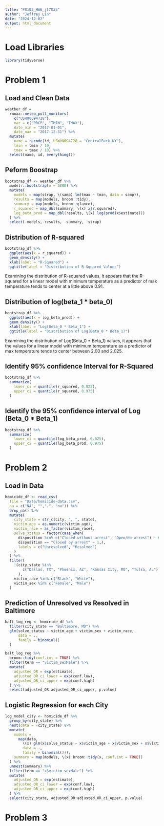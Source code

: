 ```yaml
---
title: "P8105_HW6_jl7035"
author: "Jeffrey Lin"
date: "2024-12-02"
output: html_document
---
```


# Load Libraries
```r
library(tidyverse)

```

# Problem 1 

## Load and Clean Data
```r
weather_df = 
  rnoaa::meteo_pull_monitors(
    c("USW00094728"),
    var = c("PRCP", "TMIN", "TMAX"), 
    date_min = "2017-01-01",
    date_max = "2017-12-31") %>%
  mutate(
    name = recode(id, USW00094728 = "CentralPark_NY"),
    tmin = tmin / 10,
    tmax = tmax / 10) %>%
  select(name, id, everything())

```
## Peform Boostrap
```r
bootstrap_df <- weather_df %>% 
  modelr::bootstrap(n = 5000) %>% 
  mutate(
    models = map(strap, \(samp) lm(tmax ~ tmin, data = samp)),
    results = map(models, broom::tidy),
    summary = map(models, broom::glance),
    r_squared = map_dbl(summary, \(x) x$r.squared),
    log_beta_prod = map_dbl(results, \(x) log(prod(x$estimate)))
  ) %>% 
  select(-models,-results, -summary, -strap)
```

## Distribution of R-squared

```r
bootstrap_df %>% 
  ggplot(aes(x = r_squared)) +
  geom_density() + 
  xlab(label = "R-Squared") +
  ggtitle(label = "Distribution of R-Squared Values")

```
Examining the distribution of R-squared values, it appears that the R-squared 
for a linear model with minimum temperature as a predictor of max temperature 
tends to center at a little above 0.91. 

## Distribution of log(beta_1 * beta_0)

```r
bootstrap_df %>% 
  ggplot(aes(x = log_beta_prod)) + 
  geom_density() +
  xlab(label = "Log(Beta_0 * Beta_1") +
  ggtitle(label = "Distribution of Log(Beta_0 * Beta_1)")
```
Examining the distribution of Log(Beta_0 * Beta_1) values, it appears that the
values for a linear model with minimum temperature as a predictor of max temperature 
tends to center between 2.00 and 2.025. 

## Identify 95% confidence Interval for R-Squared

```r
bootstrap_df %>% 
  summarize(
    lower_ci = quantile(r_squared, 0.025), 
    upper_ci = quantile(r_squared, 0.975)
  )
```
## Identify the 95% confidence interval of Log (Beta_0 * Beta_1) 

```r
bootstrap_df %>% 
  summarize(
    lower_ci = quantile(log_beta_prod, 0.025), 
    upper_ci = quantile(log_beta_prod, 0.975)
  )
```

# Problem 2 

## Load in Data
```r
homicide_df <- read_csv(
  file = "Data/homicide-data.csv",
  na = c("NA", "",".", "na")) %>%
  drop_na() %>% 
  mutate(
    city_state = str_c(city, ", ", state),
    victim_age = as.numeric(victim_age),
    victim_race = as_factor(victim_race),
    solve_status = factor(case_when(
      disposition %in% c("Closed without arrest", "Open/No arrest") ~ 0,
      disposition == "Closed by arrest" ~ 1,),
      labels = c("Unresolved", "Resolved")
    )
  ) %>% 
  filter(
    !(city_state %in% 
        c("Dallas, TX", "Phoenix, AZ", "Kansas City, MO", "Tulsa, AL")
      ),
    victim_race %in% c("Black", "White"),
    victim_sex %in% c("Female", "Male")
  ) 

```
## Prediction of Unresolved vs Resolved in Baltimore 
```r
balt_log_reg <- homicide_df %>% 
  filter(city_state == "Baltimore, MD") %>% 
  glm(solve_status ~ victim_age + victim_sex + victim_race,
      data = .,
      family = binomial()
  )

balt_log_reg %>%
  broom::tidy(conf.int = TRUE) %>%
  filter(term == "victim_sexMale") %>% 
  mutate(
    adjusted_OR = exp(estimate),
    adjusted_OR_ci_lower = exp(conf.low),
    adjusted_OR_ci_upper = exp(conf.high)
  ) %>% 
  select(adjusted_OR:adjusted_OR_ci_upper, p.value)
```
## Logistic Regression for each City
```r
log_model_city <- homicide_df %>% 
  group_by(city_state) %>% 
  nest(data = -city_state) %>% 
  mutate(
    models = 
      map(data, 
        \(x) glm(x$solve_status ~ x$victim_age + x$victim_sex + x$victim_race,
        data = .,
        family = binomial())),
    summary = map(models, \(x) broom::tidy(x, conf.int = TRUE))
  ) %>% 
  unnest(summary) %>% 
  filter(term == "x$victim_sexMale") %>% 
  mutate(
    adjusted_OR = exp(estimate),
    adjusted_OR_ci_lower = exp(conf.low),
    adjusted_OR_ci_upper = exp(conf.high)
  ) %>% 
  select(city_state, adjusted_OR:adjusted_OR_ci_upper, p.value)
```




# Problem 3
